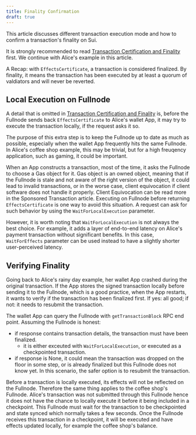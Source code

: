 ```yaml
---
title: Finality Confirmation
draft: true
---
```


This article discusses different transaction execution mode and how to confirm a transaction's finality on Sui.

It is strongly recommended to read [Transaction Certification and Finality](./certification-overview.mdx) first. We continue with Alice's example in this article.

A Recap: with `EffectsCertificate`, a transaction is considered finalized. By finality, it means the transaction has been executed by at least a quorum of valdiators and will never be reverted.

## Local Execution on Fullnode
A detail that is omitted in [Transaction Certification and Finality](./certification-overview.mdx) is, before the Fullnode sends back `EffectsCertificate` to Alice's wallet App, it may try to execute the transaction locally, if the request asks it so.

The purpose of this extra step is to keep the Fullnode up to date as much as possible, especially when the wallet App frequently hits the same Fullnode. In Alice's coffee shop example, this may be trivial, but for a high freuqency application, such as gaming, it could be important.

When an App constructs a transaction, most of the time, it asks the Fullnode to choose a Gas object for it. Gas object is an owned object, meaning that if the Fullnode is stale and not aware of the right version of the object, it could lead to invalid transactions, or in the worse case, client equivocation if client software does not handle it properly. Client Equivocation can be read more in the Sponsored Transaction article. Executing on Fullnode before returning `EffectsCertificate` is one way to avoid this situation. A request can ask for such behavior by using the `WaitForLocalExecution` parameter.

However, it is worth noting that `WaitForLocalExecution` is not always the best choice. For example, it adds a layer of end-to-end latency on Alice's payment transaction without significant benefits. In this case, `WaitForEffects` parameter can be used instead to have a slightly shorter user-perceived latency.

## Verifying Finality

Going back to Alice's rainy day example, her wallet App crashed during the original transaction. If the App stores the signed transaction locally before sending it to the Fullnode, which is a good practice, when the App restarts, it wants to verify if the transaction has been finalized first. If yes: all good; if not: it needs to resubmit the transaction.

The wallet App can query the Fullnode with `getTransactionBlock` RPC end point. Assuming the Fullnode is honest:
* if response contains transaction details, the transaction must have been finalized.
  * it is either exceuted with `WaitForLocalExecution`, or executed as a checkpointed transaction.
* if response is None, it could mean the transaction was dropped on the floor in some step, or is already finalized but this Fullnode does not know yet. In this scenario, the safer option is to resubmit the transaction.

Before a transaction is locally executed, its effects will not be reflected on the Fullnode. Therefore the same thing applies to the coffee shop's Fullnode. Alice's transaction was not submitted through this Fullnode hence it does not have the chance to locally execute it before it being included in a checkpoint. This Fullnode must wait for the transaction to be checkpointed and state synced which normally takes a few seconds. Once the Fullnode receives this transaction in a checkpoint, it will be executed and have effects updated locally, for example the coffee shop's balance.
